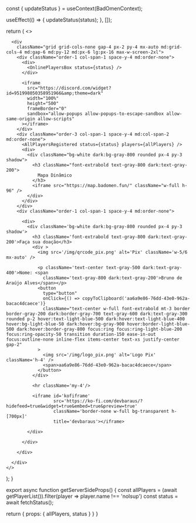 
  const { updateStatus } = useContext(BadOmenContext);

  useEffect(() => {
    updateStatus(status);
  }, []);

  return (
    <>
      <Hero status={status} />

      <div
        className="grid grid-cols-none gap-4 px-2 py-4 mx-auto md:grid-cols-4 md:gap-6 md:py-12 md:px-6 lg:px-16 max-w-screen-2xl">
        <div className="order-1 col-span-1 space-y-4 md:order-none">
          <div>
            <OnlinePlayersBox status={status} />
          </div>

          <iframe
            src="https://discord.com/widget?id=951998050358951966&amp;theme=dark"
            width="100%"
            height="500"
            frameBorder="0"
            sandbox="allow-popups allow-popups-to-escape-sandbox allow-same-origin allow-scripts"
          ></iframe>
        </div>
        <div className="order-3 col-span-1 space-y-4 md:col-span-2 md:order-none">
          <AllPlayersRegistered status={status} players={allPlayers} />
          <div>
            <div className="bg-white dark:bg-gray-800 rounded px-4 py-3 shadow">
              <h3 className="font-extrabold text-gray-800 dark:text-gray-200">
                Mapa Dinâmico
              </h3>
              <iframe src="https://map.badomen.fun/" className="w-full h-96" />
            </div>
          </div>
        </div>
        <div className="order-1 col-span-1 space-y-4 md:order-none">

          <div>
            <div className='bg-white dark:bg-gray-800 rounded px-4 py-3 shadow'>
              <h3 className='font-extrabold text-gray-800 dark:text-gray-200'>Faça sua doação</h3>
              <div >
                <img src='/img/qrcode_pix.png' alt='Pix' className='w-5/6 mx-auto' />

                <p className='text-center text-gray-500 dark:text-gray-400'>Nome: <span
                  className='text-gray-800 dark:text-gray-200'>Bruno de Araújo Alves</span></p>
                <button
                  type="button"
                  onClick={() => copyToClipboard('aa6a9e86-76dd-43e0-962a-bacac4dcaece')}
                  className="text-center w-full font-extrabold mt-3 border border-gray-200 dark:border-gray-700 text-gray-600 dark:text-gray-300 rounded p-2 hover:text-light-blue-500 dark:hover:text-light-blue-400 hover:bg-light-blue-50 dark:hover:bg-gray-900 hover:border-light-blue-500 dark:hover:border-gray-800 focus:ring focus:ring-light-blue-200 focus:ring-opacity-50 transition duration-150 ease-in-out focus:outline-none inline-flex items-center text-xs justify-center gap-2"
                >
                  <img src='/img/logo_pix.png' alt='Logo Pix' className='h-4' />
                  <span>aa6a9e86-76dd-43e0-962a-bacac4dcaece</span>
                </button>
              </div>

              <hr className='my-4'/>

              <iframe id='kofiframe'
                      src='https://ko-fi.com/devbaraus/?hidefeed=true&widget=true&embed=true&preview=true'
                      className='border-none w-full bg-transparent h-[700px]'
                      title='devbaraus'></iframe>

            </div>

          </div>

        </div>

      </div>
    </>
  );
}

export async function getServerSideProps() {
  const allPlayers = (await getPlayerList()).filter(player => player.name !== 'nolsup')
  const status = await fetchStatus();

  return {
    props: {
      allPlayers,
      status
    }
  }
}